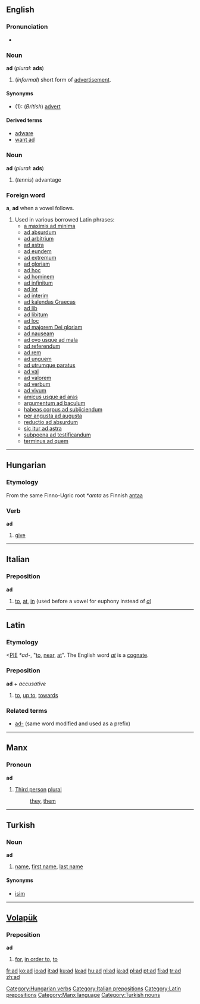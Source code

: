 ==English==

===Pronunciation===
*{{IPA|[æd]}}

===Noun===
'''ad''' (''plural:'' '''ads''')
#(''informal'') short form of [[advertisement]].

====Synonyms====
*(1): (''British'') [[advert]]

====Derived terms====
*[[adware]]
*[[want ad]]

===Noun===
'''ad''' (''plural:'' '''ads''')
#(''tennis'') advantage

{{rfc}}
===Foreign word===
'''a''', '''ad''' when a vowel follows.

#Used in various borrowed Latin phrases:
#*[[a maximis ad minima]]
#*[[ad absurdum]]
#*[[ad arbitrium]]
#*[[ad astra]]
#*[[ad eundem]]
#*[[ad extremum]]
#*[[ad gloriam]]
#*[[ad hoc]]
#*[[ad hominem]]
#*[[ad infinitum]]
#*[[ad int]]
#*[[ad interim]]
#*[[ad kalendas Graecas]]
#*[[ad lib]]
#*[[ad libitum]]
#*[[ad loc]]
#*[[ad majorem Dei gloriam]]
#*[[ad nauseam]]
#*[[ad ovo usque ad mala]]
#*[[ad referendum]]
#*[[ad rem]]
#*[[ad unguem]]
#*[[ad utrumque paratus]]
#*[[ad val]]
#*[[ad valorem]]
#*[[ad verbum]]
#*[[ad vivum]]
#*[[amicus usque ad aras]]
#*[[argumentum ad baculum]]
#*[[habeas corpus ad subjiciendum]]
#*[[per angusta ad augusta]]
#*[[reductio ad absurdum]]
#*[[sic itur ad astra]]
#*[[subpoena ad testificandum]]
#*[[terminus ad quem]]


----

==Hungarian==
===Etymology===
From the same Finno-Ugric root ''*amta'' as Finnish [[antaa]]

===Verb===
'''ad'''
#[[give]]

[[Category:Hungarian verbs]]


----

==Italian==

===Preposition===
'''ad'''
#[[to]], [[at]], [[in]] (used before a vowel for euphony instead of ''[[a#Italian|a]]'')

[[Category:Italian prepositions]]


----
==Latin==
===Etymology===
<[[PIE]] ''*ad-'', "[[to]], [[near]], [[at]]". The English word ''[[at]]'' is a [[cognate]].
===Preposition===
'''ad''' + ''accusative''

#[[to]], [[up to]], [[towards]]

===Related terms===
*[[ad-]] (same word modified and used as a prefix)
[[Category:Latin prepositions]]


----

==Manx==
===Pronoun===
'''ad'''
#[[Third person]] [[plural]]
#:[[they]], [[them]]

[[Category:Manx language]]


----

==Turkish==
===Noun===
'''ad'''
#[[name]], [[first name]], [[last name]]

====Synonyms====
*[[isim]]

[[Category:Turkish nouns]]


----

==[[Volapük]]==
===Preposition===
'''ad'''
#[[for]], [[in order to]], [[to]]

[[fr:ad]]
[[ko:ad]]
[[io:ad]]
[[it:ad]]
[[ku:ad]]
[[la:ad]]
[[hu:ad]]
[[nl:ad]]
[[ja:ad]]
[[pl:ad]]
[[pt:ad]]
[[fi:ad]]
[[tr:ad]]
[[zh:ad]]